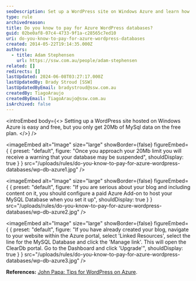 ```yaml
---
seoDescription: Set up a WordPress site on Windows Azure and learn how to upgrade your MySQL database storage without reaching its free 20Mb limit.
type: rule
archivedreason:
title: Do you know to pay for Azure WordPress databases?
guid: 02be0af8-07c4-4733-9f1a-c28565c7ed10
uri: do-you-know-to-pay-for-azure-wordpress-databases
created: 2014-05-22T19:14:35.000Z
authors:
  - title: Adam Stephensen
    url: https://ssw.com.au/people/adam-stephensen
related: []
redirects: []
lastUpdated: 2024-06-08T03:27:17.000Z
lastUpdatedBy: Brady Stroud [SSW]
lastUpdatedByEmail: bradystroud@ssw.com.au
createdBy: TiagoAraujo
createdByEmail: TiagoAraujo@ssw.com.au
isArchived: false
---
```


<introEmbed
  body={<>
Setting up a WordPress site hosted on Windows Azure is easy and free, but you only get 20Mb of MySql data on the free plan.
  </>}
/>

<imageEmbed
  alt="Image"
  size="large"
  showBorder={false}
  figureEmbed={ {
    preset: "default",
    figure: "Once you approach your 20Mb limit you will receive a warning that your database may be suspended",
    shouldDisplay: true
  } }
  src="/uploads/rules/do-you-know-to-pay-for-azure-wordpress-databases/wp-db-azure1.jpg"
/>



<imageEmbed
  alt="Image"
  size="large"
  showBorder={false}
  figureEmbed={ {
    preset: "default",
    figure: "If you are serious about your blog and including content on it, you should configure a paid Azure Add-on to host your MySQL Database when you set it up",
    shouldDisplay: true
  } }
  src="/uploads/rules/do-you-know-to-pay-for-azure-wordpress-databases/wp-db-azure2.jpg"
/>



<imageEmbed
  alt="Image"
  size="large"
  showBorder={false}
  figureEmbed={ {
    preset: "default",
    figure: "If you have already created your blog, navigate to your website within the Azure portal, select 'Linked Resources', select the line for the MySQL Database and click the 'Manage link'. This will open the ClearDb portal. Go to the Dashboard and click 'Upgrade'",
    shouldDisplay: true
  } }
  src="/uploads/rules/do-you-know-to-pay-for-azure-wordpress-databases/wp-db-azure3.jpg"
/>


**References:** [John Papa: Tips for WordPress on Azure](http://www.johnpapa.net/azurecleardbmysql/).

